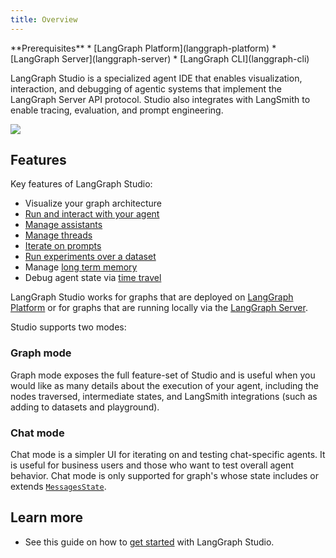 ```yaml
---
title: Overview
---
```


<Info>
  **Prerequisites**
  * [LangGraph Platform](langgraph-platform)
  * [LangGraph Server](langgraph-server)
  * [LangGraph CLI](langgraph-cli)
</Info>

LangGraph Studio is a specialized agent IDE that enables visualization, interaction, and debugging of agentic systems that implement the LangGraph Server API protocol. Studio also integrates with LangSmith to enable tracing, evaluation, and prompt engineering.

![](images/lg-platform.png)

## Features

Key features of LangGraph Studio:

* Visualize your graph architecture
* [Run and interact with your agent](invoke-studio)
* [Manage assistants](manage-assistants-studio)
* [Manage threads](threads-studio)
* [Iterate on prompts](iterate-graph-studio)
* [Run experiments over a dataset](run-evals-studio)
* Manage [long term memory](https://langchain-ai.github.io/langgraph/concepts/memory/)
* Debug agent state via [time travel](https://langchain-ai.github.io/langgraph/concepts/time-travel/)

LangGraph Studio works for graphs that are deployed on [LangGraph Platform](deployment-quickstart) or for graphs that are running locally via the [LangGraph Server](local-server).

Studio supports two modes:

### Graph mode

Graph mode exposes the full feature-set of Studio and is useful when you would like as many details about the execution of your agent, including the nodes traversed, intermediate states, and LangSmith integrations (such as adding to datasets and playground).

### Chat mode

Chat mode is a simpler UI for iterating on and testing chat-specific agents. It is useful for business users and those who want to test overall agent behavior. Chat mode is only supported for graph's whose state includes or extends [`MessagesState`](https://langchain-ai.github.io/langgraph/how-tos/graph-api/#messagesstate).

## Learn more

* See this guide on how to [get started](quick-start-studio) with LangGraph Studio.
